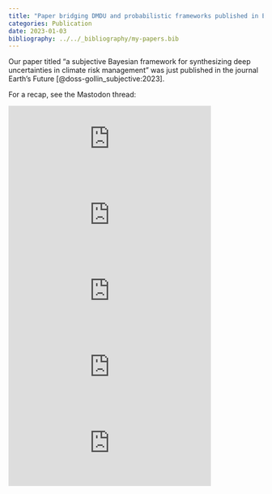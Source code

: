 ```yaml
---
title: "Paper bridging DMDU and probabilistic frameworks published in Earth's Future"
categories: Publication
date: 2023-01-03
bibliography: ../../_bibliography/my-papers.bib
---
```


Our paper titled "a subjective Bayesian framework for synthesizing deep uncertainties in climate risk management" was just published in the journal Earth's Future [@doss-gollin_subjective:2023].

:::{#refs}
:::

For a recap, see the Mastodon thread:

<iframe src="https://fediscience.org/@jdossgollin/109608726903360968/embed" class="mastodon-embed" style="max-width: 100%; border: 0" width="400" allowfullscreen="allowfullscreen"></iframe><script src="https://fediscience.org/embed.js" async="async"></script>

<iframe src="https://fediscience.org/@jdossgollin/109608726927115153/embed" class="mastodon-embed" style="max-width: 100%; border: 0" width="400" allowfullscreen="allowfullscreen"></iframe><script src="https://fediscience.org/embed.js" async="async"></script>

<iframe src="https://fediscience.org/@jdossgollin/109608726963454336/embed" class="mastodon-embed" style="max-width: 100%; border: 0" width="400" allowfullscreen="allowfullscreen"></iframe><script src="https://fediscience.org/embed.js" async="async"></script>

<iframe src="https://fediscience.org/@jdossgollin/109608726986285112/embed" class="mastodon-embed" style="max-width: 100%; border: 0" width="400" allowfullscreen="allowfullscreen"></iframe><script src="https://fediscience.org/embed.js" async="async"></script>

<iframe src="https://fediscience.org/@jdossgollin/109608727009172242/embed" class="mastodon-embed" style="max-width: 100%; border: 0" width="400" allowfullscreen="allowfullscreen"></iframe><script src="https://fediscience.org/embed.js" async="async"></script>
